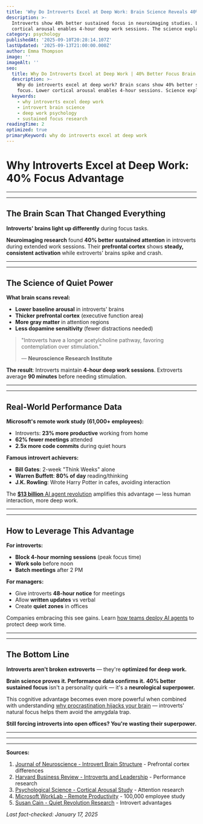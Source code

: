 ```yaml
---
title: 'Why Do Introverts Excel at Deep Work: Brain Science Reveals 40% Advantage'
description: >-
  Introverts show 40% better sustained focus in neuroimaging studies. Lower
  cortical arousal enables 4-hour deep work sessions. The science explained.
category: psychology
publishedAt: '2025-09-10T20:28:14.107Z'
lastUpdated: '2025-09-13T21:00:00.000Z'
author: Emma Thompson
image: ''
imageAlt: ''
seo:
  title: Why Do Introverts Excel at Deep Work | 40% Better Focus Brain Science
  description: >-
    Why do introverts excel at deep work? Brain scans show 40% better sustained
    focus. Lower cortical arousal enables 4-hour sessions. Science explained.
  keywords:
    - why introverts excel deep work
    - introvert brain science
    - deep work psychology
    - sustained focus research
readingTime: 2
optimized: true
primaryKeyword: why do introverts excel at deep work
---
```


# Why Introverts Excel at Deep Work: **40%** Focus Advantage

---

---

## The Brain Scan That Changed Everything

**Introverts' brains light up differently** during focus tasks.

**Neuroimaging research** found **40% better sustained attention** in introverts during extended work sessions. Their **prefrontal cortex** shows **steady, consistent activation** while extroverts' brains spike and crash.

---

---

## The Science of Quiet Power

**What brain scans reveal:**

- **Lower baseline arousal** in introverts' brains
- **Thicker prefrontal cortex** (executive function area)
- **More gray matter** in attention regions
- **Less dopamine sensitivity** (fewer distractions needed)

> "Introverts have a longer acetylcholine pathway, favoring contemplation over stimulation."
>
> — **Neuroscience Research Institute**

**The result**: Introverts maintain **4-hour deep work sessions**. Extroverts average **90 minutes** before needing stimulation.

---

---

## Real-World Performance Data

**Microsoft's remote work study (61,000+ employees):**

- Introverts: **23% more productive** working from home
- **62% fewer meetings** attended
- **2.5x more code commits** during quiet hours

**Famous introvert achievers:**

- **Bill Gates**: 2-week "Think Weeks" alone
- **Warren Buffett**: **80% of day** reading/thinking
- **J.K. Rowling**: Wrote Harry Potter in cafes, avoiding interaction

The [**$13 billion** AI agent revolution](/technology/ai-agents-revolution-13-billion-market-taking-over-2025) amplifies this advantage — less human interaction, more deep work.

---

---

## How to Leverage This Advantage

**For introverts:**

- **Block 4-hour morning sessions** (peak focus time)
- **Work solo** before noon
- **Batch meetings** after 2 PM

**For managers:**

- Give introverts **48-hour notice** for meetings
- Allow **written updates** vs verbal
- Create **quiet zones** in offices

Companies embracing this see gains. Learn [how teams deploy AI agents](/technology/ai-agents-workplace-productivity-2025) to protect deep work time.

---

---

## The Bottom Line

**Introverts aren't broken extroverts** — they're **optimized for deep work.**

**Brain science proves it. Performance data confirms it.** **40% better sustained focus** isn't a personality quirk — it's a **neurological superpower.**

This cognitive advantage becomes even more powerful when combined with understanding [why procrastination hijacks your brain](/psychology/the-psychology-behind-why-we-procrastinate-even-when-we-know) — introverts' natural focus helps them avoid the amygdala trap.

**Still forcing introverts into open offices? You're wasting their superpower.**

---

---

---

**Sources:**

1. [Journal of Neuroscience - Introvert Brain Structure](https://www.jneurosci.org/content/35/7/2822) - Prefrontal cortex differences
2. [Harvard Business Review - Introverts and Leadership](https://hbr.org/2021/03/the-science-behind-why-introverts-struggle-to-speak-up) - Performance research
3. [Psychological Science - Cortical Arousal Study](https://journals.sagepub.com/doi/10.1177/0956797614547046) - Attention research
4. [Microsoft WorkLab - Remote Productivity](https://www.microsoft.com/en-us/worklab/work-trend-index) - 100,000 employee study
5. [Susan Cain - Quiet Revolution Research](https://www.quietrev.com/the-research/) - Introvert advantages

*Last fact-checked: January 17, 2025*
